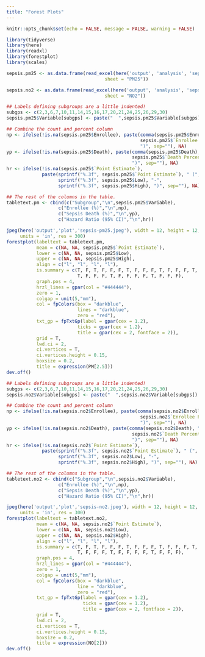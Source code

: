 ```yaml
---
title: "Forest Plots"
---
```


```r
knitr::opts_chunk$set(echo = FALSE, message = FALSE, warning = FALSE)
```

```r
library(tidyverse)
library(here)
library(readxl)
library(forestplot)
library(scales)
```
```r
sepsis.pm25 <- as.data.frame(read_excel(here('output', 'analysis', 'sepsis.xlsx'), 
                                    sheet = "PM25"))

sepsis.no2 <- as.data.frame(read_excel(here('output', 'analysis', 'sepsis.xlsx'), 
                                    sheet = "NO2"))
```

```r
## Labels defining subgroups are a little indented!
subgps <- c(2,3,6,7,10,11,14,15,16,17,20,21,24,25,26,29,30)
sepsis.pm25$Variable[subgps] <- paste("  ",sepsis.pm25$Variable[subgps]) 

## Combine the count and percent column
np <- ifelse(!is.na(sepsis.pm25$Enrollee), paste(comma(sepsis.pm25$Enrollee), " (",
                                                 sepsis.pm25$`Enrollee Percent`,
                                                 ")", sep=""), NA)
yp <- ifelse(!is.na(sepsis.pm25$Death), paste(comma(sepsis.pm25$Death), " (", 
                                              sepsis.pm25$`Death Percent`, 
                                              ")", sep=""), NA)
hr <- ifelse(!is.na(sepsis.pm25$`Point Estimate`), 
             paste(sprintf("%.3f", sepsis.pm25$`Point Estimate`), " (",
                   sprintf("%.3f", sepsis.pm25$Low), "-", 
                   sprintf("%.3f", sepsis.pm25$High), ")", sep=""), NA)

## The rest of the columns in the table. 
tabletext.pm <- cbind(c("Subgroup","\n",sepsis.pm25$Variable),
                   c("Enrollee (%)","\n",np),
                   c("Sepsis Death (%)","\n",yp),
                   c("Hazard Ratio (95% CI)","\n",hr))

jpeg(here('output','plot','sepsis-pm25.jpeg'), width = 12, height = 12, 
     units = 'in', res = 300)
forestplot(labeltext = tabletext.pm, 
           mean = c(NA, NA, sepsis.pm25$`Point Estimate`), 
           lower = c(NA, NA, sepsis.pm25$Low), 
           upper = c(NA, NA, sepsis.pm25$High),
           align = c("l", "l", "l", "l"),
           is.summary = c(T, F, T, F, F, F, T, F, F, F, T, F, F, F, T, F, F, F, F, F, 
                          T, F, F, F, T, F, F, F, F, T, F, F, F),
           graph.pos = 4,
           hrzl_lines = gpar(col = "#444444"),
           zero = 1, 
           colgap = unit(5,"mm"),
           col = fpColors(box = "darkblue", 
                          lines = "darkblue", 
                          zero = "red"),
           txt_gp = fpTxtGp(label = gpar(cex = 1.2),
                          ticks = gpar(cex = 1.2),
                          title = gpar(cex = 2, fontface = 2)),
           grid = T,
           lwd.ci = 2, 
           ci.vertices = T, 
           ci.vertices.height = 0.15,
           boxsize = 0.2, 
           title = expression(PM[2.5])) 
dev.off()
```

```r
## Labels defining subgroups are a little indented!
subgps <- c(2,3,6,7,10,11,14,15,16,17,20,21,24,25,26,29,30)
sepsis.no2$Variable[subgps] <- paste("  ",sepsis.no2$Variable[subgps]) 

## Combine the count and percent column
np <- ifelse(!is.na(sepsis.no2$Enrollee), paste(comma(sepsis.no2$Enrollee), " (",
                                                 sepsis.no2$`Enrollee Percent`,
                                                 ")", sep=""), NA)
yp <- ifelse(!is.na(sepsis.no2$Death), paste(comma(sepsis.no2$Death), " (", 
                                              sepsis.no2$`Death Percent`, 
                                              ")", sep=""), NA)
hr <- ifelse(!is.na(sepsis.no2$`Point Estimate`), 
             paste(sprintf("%.3f", sepsis.no2$`Point Estimate`), " (",
                   sprintf("%.3f", sepsis.no2$Low), "-", 
                   sprintf("%.3f", sepsis.no2$High), ")", sep=""), NA)

## The rest of the columns in the table. 
tabletext.no2 <- cbind(c("Subgroup","\n",sepsis.no2$Variable),
                   c("Enrollee (%)","\n",np),
                   c("Sepsis Death (%)","\n",yp),
                   c("Hazard Ratio (95% CI)","\n",hr))

jpeg(here('output','plot','sepsis-no2.jpeg'), width = 12, height = 12, 
     units = 'in', res = 300)
forestplot(labeltext = tabletext.no2, 
           mean = c(NA, NA, sepsis.no2$`Point Estimate`), 
           lower = c(NA, NA, sepsis.no2$Low), 
           upper = c(NA, NA, sepsis.no2$High),
           align = c("l", "l", "l", "l"),
           is.summary = c(T, F, T, F, F, F, T, F, F, F, T, F, F, F, T, F, F, F, F, F, 
                          T, F, F, F, T, F, F, F, F, T, F, F, F),
           graph.pos = 4,
           hrzl_lines = gpar(col = "#444444"),
           zero = 1, 
           colgap = unit(5,"mm"),
           col = fpColors(box = "darkblue",
                          line = "darkblue", 
                          zero = "red"),
           txt_gp = fpTxtGp(label = gpar(cex = 1.2),
                            ticks = gpar(cex = 1.2),
                            title = gpar(cex = 2, fontface = 2)),
           grid = T,
           lwd.ci = 2, 
           ci.vertices = T, 
           ci.vertices.height = 0.15,
           boxsize = 0.2, 
           title = expression(NO[2])) 
dev.off()
```


